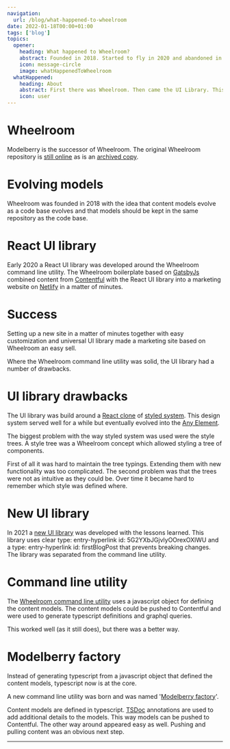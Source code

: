 ```yaml
---
navigation:
  url: /blog/what-happened-to-wheelroom
date: 2022-01-18T00:00+01:00
tags: ['blog']
topics:
  opener:
    heading: What happened to Wheelroom?
    abstract: Founded in 2018. Started to fly in 2020 and abandoned in 2021. What happened?
    icon: message-circle
    image: whatHappenedToWheelroom
  whatHappened:
    heading: About
    abstract: First there was Wheelroom. Then came the UI Library. This evolved into the Modelberry factory as we know it.
    icon: user
---
```

# Wheelroom

Modelberry is the successor of Wheelroom. The original Wheelroom repository is
[still online](https://github.com/wheelroom/wheelroom) as is an [archived
copy](https://github.com/jaccomeijer/wheelroom).

# Evolving models

Wheelroom was founded in 2018 with the idea that content models evolve as a code
base evolves and that models should be kept in the same repository as the code
base.

# React UI library

Early 2020 a React UI library was developed around the Wheelroom command line
utility. The Wheelroom boilerplate based on [GatsbyJs](https://www.gatsbyjs.com)
combined content from [Contentful](https://www.contentful.com) with the React UI
library into a marketing website on [Netlify](https://www.netlify.com) in a
matter of minutes.

# Success

Setting up a new site in a matter of minutes together with easy customization
and universal UI library made a marketing site based on Wheelroom an easy sell.

Where the Wheelroom command line utility was solid, the UI library had a number
of drawbacks.

# UI library drawbacks

The UI library was build around a [React
clone](https://github.com/jaccomeijer/styled-system) of [styled
system](https://styled-system.com). This design system served well for a while
but eventually evolved into the [Any
Element](https://github.com/modelberry/sites/blob/main/packages/any-element/README.md).

The biggest problem with the way styled system was used were the style trees. A
style tree was a Wheelroom concept which allowed styling a tree of components.

First of all it was hard to maintain the tree typings. Extending them with new
functionality was too complicated. The second problem was that the trees were
not as intuitive as they could be. Over time it became hard to remember which
style was defined where.

# New UI library

In 2021 a [new UI library](https://blue.modelberry.com) was developed with the
lessons learned. This library uses clear type: entry-hyperlink id:
5G2YXbJGjvlyOOrexOXlWU and a type: entry-hyperlink id: firstBlogPost that
prevents breaking changes. The library was separated from the command line
utility.

# Command line utility

The [Wheelroom command line
utility](https://www.npmjs.com/package/@wheelroom/wheelroom) uses a javascript
object for defining the content models. The content models could be pushed to
Contentful and were used to generate typescript definitions and graphql queries.

This worked well (as it still does), but there was a better way.

# Modelberry factory

Instead of generating typescript from a javascript object that defined the
content models, typescript now is at the core.

A new command line utility was born and was named '[Modelberry
factory](https://www.npmjs.com/package/@modelberry/mbfactory)'.

Content models are defined in typescript. [TSDoc](https://tsdoc.org) annotations
are used to add additional details to the models. This way models can be pushed
to Contentful. The other way around appeared easy as well. Pushing and pulling
content was an obvious next step.

---
